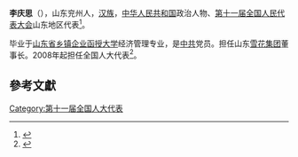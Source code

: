 '''李庆思'''（{{bd|1938年||}}），山东兖州人，[[汉族|汉族]]，[[中华人民共和国|中华人民共和国]]政治人物、[[第十一届全国人民代表大会|第十一届全国人民代表大会]]山东地区代表<ref>{{cite web|author=新华网|title=第十一届全国人大代表|url=http://news.xinhuanet.com/ziliao/2008-03/03/content_7708230.htm?node=36628|publisher=新华网|accessdate=2014-01-07|archive-date=2014-01-10|archive-url=https://web.archive.org/web/20140110211415/http://news.xinhuanet.com/ziliao/2008-03/03/content_7708230.htm?node=36628|dead-url=no}}</ref>。

毕业于[[山东省乡镇企业函授大学|山东省乡镇企业函授大学]]经济管理专业，是[[中共|中共]]党员。担任山东[[雪花集团|雪花集团]]董事长。2008年起担任全国人大代表<ref>{{cite news|title=全国人大代表信息-李庆思|url= http://210.82.31.1:8084/delegate/viewDelegate.action?dbid=111273|accessdate=2013-04-05|newspaper=全国人大网|archive-url=https://web.archive.org/web/20140424093428/http://www.npc.gov.cn/delegate/viewDelegate.action?dbid=111273|archive-date=2014-04-24|dead-url=yes}}</ref>。

==參考文獻==
{{reflist}}
[[Category:第十一届全国人大代表|Category:第十一届全国人大代表]]